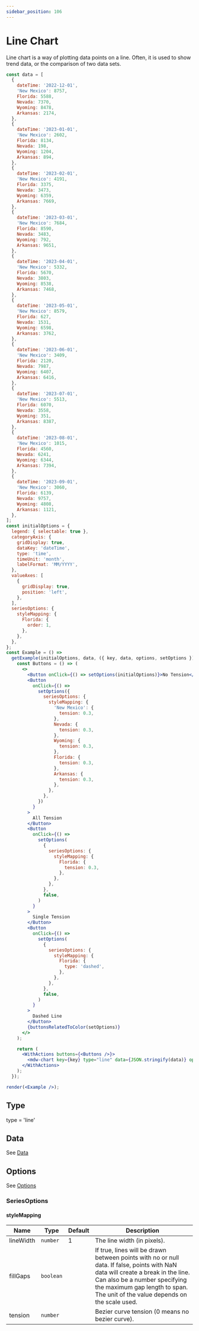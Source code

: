```yaml
---
sidebar_position: 106
---
```


# Line Chart

Line chart is a way of plotting data points on a line. Often, it is used to show trend data, or the comparison of two data sets.

```jsx live noInline
const data = [
  {
    dateTime: '2022-12-01',
    'New Mexico': 8757,
    Florida: 5588,
    Nevada: 7370,
    Wyoming: 8478,
    Arkansas: 2174,
  },
  {
    dateTime: '2023-01-01',
    'New Mexico': 2602,
    Florida: 8134,
    Nevada: 198,
    Wyoming: 1204,
    Arkansas: 894,
  },
  {
    dateTime: '2023-02-01',
    'New Mexico': 4191,
    Florida: 3375,
    Nevada: 3473,
    Wyoming: 6359,
    Arkansas: 7669,
  },
  {
    dateTime: '2023-03-01',
    'New Mexico': 7684,
    Florida: 8590,
    Nevada: 3483,
    Wyoming: 792,
    Arkansas: 9651,
  },
  {
    dateTime: '2023-04-01',
    'New Mexico': 5332,
    Florida: 5670,
    Nevada: 3803,
    Wyoming: 8538,
    Arkansas: 7468,
  },
  {
    dateTime: '2023-05-01',
    'New Mexico': 8579,
    Florida: 627,
    Nevada: 1531,
    Wyoming: 6598,
    Arkansas: 3762,
  },
  {
    dateTime: '2023-06-01',
    'New Mexico': 3409,
    Florida: 2120,
    Nevada: 7987,
    Wyoming: 6407,
    Arkansas: 6416,
  },
  {
    dateTime: '2023-07-01',
    'New Mexico': 5513,
    Florida: 6070,
    Nevada: 3558,
    Wyoming: 351,
    Arkansas: 8387,
  },
  {
    dateTime: '2023-08-01',
    'New Mexico': 1015,
    Florida: 4560,
    Nevada: 6241,
    Wyoming: 6344,
    Arkansas: 7394,
  },
  {
    dateTime: '2023-09-01',
    'New Mexico': 3060,
    Florida: 6139,
    Nevada: 9757,
    Wyoming: 4808,
    Arkansas: 1121,
  },
];
const initialOptions = {
  legend: { selectable: true },
  categoryAxis: {
    gridDisplay: true,
    dataKey: 'dateTime',
    type: 'time',
    timeUnit: 'month',
    labelFormat: 'MM/YYYY',
  },
  valueAxes: [
    {
      gridDisplay: true,
      position: 'left',
    },
  ],
  seriesOptions: {
    styleMapping: {
      Florida: {
        order: 1,
      },
    },
  },
};
const Example = () =>
  getExample(initialOptions, data, ({ key, data, options, setOptions }) => {
    const Buttons = () => (
      <>
        <Button onClick={() => setOptions(initialOptions)}>No Tension</Button>
        <Button
          onClick={() =>
            setOptions({
              seriesOptions: {
                styleMapping: {
                  'New Mexico': {
                    tension: 0.3,
                  },
                  Nevada: {
                    tension: 0.3,
                  },
                  Wyoming: {
                    tension: 0.3,
                  },
                  Florida: {
                    tension: 0.3,
                  },
                  Arkansas: {
                    tension: 0.3,
                  },
                },
              },
            })
          }
        >
          All Tension
        </Button>
        <Button
          onClick={() =>
            setOptions(
              {
                seriesOptions: {
                  styleMapping: {
                    Florida: {
                      tension: 0.3,
                    },
                  },
                },
              },
              false,
            )
          }
        >
          Single Tension
        </Button>
        <Button
          onClick={() =>
            setOptions(
              {
                seriesOptions: {
                  styleMapping: {
                    Florida: {
                      type: 'dashed',
                    },
                  },
                },
              },
              false,
            )
          }
        >
          Dashed Line
        </Button>
        {buttonsRelatedToColor(setOptions)}
      </>
    );

    return (
      <WithActions buttons={<Buttons />}>
        <mdw-chart key={key} type="line" data={JSON.stringify(data)} options={JSON.stringify(options)}></mdw-chart>
      </WithActions>
    );
  });

render(<Example />);
```

## Type

type = 'line'

## Data

See [Data](./bar#data)

## Options

See [Options](./bar#options)

### SeriesOptions

#### styleMapping

| Name      | Type      | Default | Description                                                                                                                                                                                                                                        |
| --------- | --------- | ------- | -------------------------------------------------------------------------------------------------------------------------------------------------------------------------------------------------------------------------------------------------- |
| lineWidth | `number`  | 1       | The line width (in pixels).                                                                                                                                                                                                                        |
| fillGaps  | `boolean` |         | If true, lines will be drawn between points with no or null data. If false, points with NaN data will create a break in the line. Can also be a number specifying the maximum gap length to span. The unit of the value depends on the scale used. |
| tension   | `number`  |         | Bezier curve tension (0 means no bezier curve).                                                                                                                                                                                                    |

